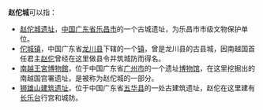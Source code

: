 '''赵佗城'''可以指：

* [[赵佗城遗址|赵佗城遗址]]，[[中国|中国]][[广东省|广东省]][[乐昌市|乐昌市]]的一个古城遗址，为乐昌市市级文物保护单位。
* [[佗城镇|佗城镇]]，中国广东省[[龙川县|龙川县]]下辖的一个[[镇|镇]]，曾是龙川县的古县城，因南越国首任君主[[赵佗|赵佗]]曾经在这里做县令并筑城防而得名。
* [[南越王宮博物館|南越王宮博物館]]，位于中国广东省[[广州市|广州市]]的一个遗址[[博物馆|博物馆]]，在这里挖掘出的南越国宫署遗址，是被称为赵佗城的一部分。
* [[狮雄山建筑遗址|狮雄山建筑遗址]]，位于中国广东省[[五华县|五华县]]的一处古建筑遗址，赵佗在这里建有[[长乐台|长乐台]]行宫和城防。
{{消歧义|Q|cat=三字消歧义}}